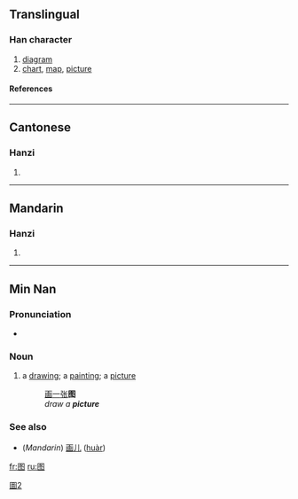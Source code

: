 {{zh-forms|{{zh-lookup|图}}|{{zh-lookup|圖}}}}

==Translingual==
===Han character===
{{Han char|rn=31|rad=囗|as=05|sn=8|four=|canj=田竹水卜 (WHEY)}}
# [[diagram]]
# [[chart]], [[map]], [[picture]]
====References====
{{Han ref|kx=0218.041|hdz=10717.120|uh=56FE|ud=22270}}
----
==Cantonese==
===Hanzi===
{{yue-hanzi|jyut=|y=tou4}}
# {{defn|Cantonese}}
----
==Mandarin==
===Hanzi===
{{cmn-hanzi|tra=圖|pin=[[tú]] (tu2)|wg=t'u<sup>2</sup>}}
# {{defn|Mandarin}}

----

==Min Nan==
===Pronunciation===
*{{IPA|[ tɔ˧˥ ]}}

===Noun===
{{nan-noun|s|poj=tô·|pojt=too5|tra=圖|sim=图|rs=囗05}}

# a [[drawing]]; a [[painting]]; a [[picture]]
#: [[画]][[一]][[张]]'''图'''
#: {{unicode|ōe chi̍t tiuⁿ '''tô·'''}}
#: ''draw a '''picture'''''

===See also===
*(''Mandarin'') [[画儿]] ([[huàr]])

[[fr:图]]
[[ru:图]]

[[Category:CJKV characters simplified differently in Japan and China|圖2]]